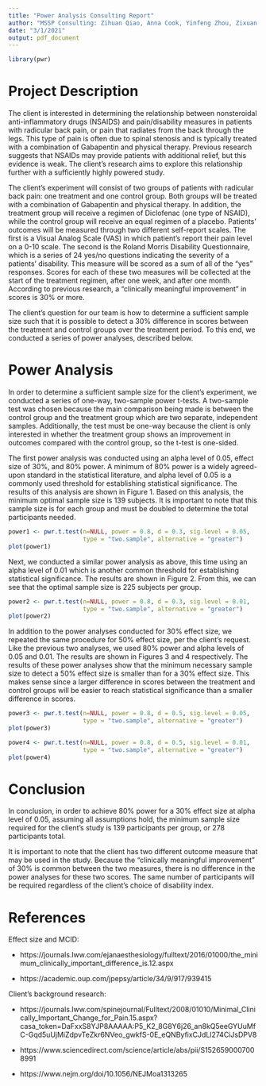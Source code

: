 ```yaml
---
title: "Power Analysis Consulting Report"
author: "MSSP Consulting: Zihuan Qiao, Anna Cook, Yinfeng Zhou, Zixuan Liu, Jiaheng Li"
date: "3/1/2021"
output: pdf_document
---
```


```r
library(pwr)
```

# Project Description

The client is interested in determining the relationship between nonsteroidal anti-inflammatory drugs (NSAIDS) and pain/disability measures in patients with radicular back pain, or pain that radiates from the back through the legs. This type of pain is often due to spinal stenosis and is typically treated with a combination of Gabapentin and physical therapy. Previous research suggests that NSAIDs may provide patients with additional relief, but this evidence is weak. The client’s research aims to explore this relationship further with a sufficiently highly powered study. 

The client’s experiment will consist of two groups of patients with radicular back pain: one treatment and one control group. Both groups will be treated with a combination of Gabapentin and physical therapy. In addition, the treatment group will receive a regimen of Diclofenac (one type of NSAID), while the control group will receive an equal regimen of a placebo. Patients’ outcomes will be measured through two different self-report scales. The first is a Visual Analog Scale (VAS) in which patient’s report their pain level on a 0-10 scale. The second is the Roland Morris Disability Questionnaire, which is a series of 24 yes/no questions indicating the severity of a patients’ disability. This measure will be scored as a sum of all of the “yes” responses. Scores for each of these two measures will be collected at the start of the treatment regimen, after one week, and after one month. According to previous research, a “clinically meaningful improvement” in scores is 30% or more.   

The client’s question for our team is how to determine a sufficient sample size such that it is possible to detect a 30% difference in scores between the treatment and control groups over the treatment period. To this end, we conducted a series of power analyses, described below.

# Power Analysis

In order to determine a sufficient sample size for the client's experiment, we conducted a series of one-way, two-sample power t-tests. A two-sample test was chosen because the main comparison being made is between the control group and the treatment group which are two separate, independent samples. Additionally, the test must be one-way because the client is only interested in whether the treatment group shows an improvement in outcomes compared with the control group, so the t-test is one-sided. 

The first power analysis was conducted using an alpha level of 0.05, effect size of 30%, and 80% power. A minimum of 80% power is a widely agreed-upon standard in the statistical literature, and alpha level of 0.05 is a commonly used threshold for establishing statistical significance. The results of this analysis are shown in Figure 1. Based on this analysis, the minimum optimal sample size is 139 subjects. It is important to note that this sample size is for each group and must be doubled to determine the total participants needed. 

```r
power1 <- pwr.t.test(n=NULL, power = 0.8, d = 0.3, sig.level = 0.05,
                     type = "two.sample", alternative = "greater")
plot(power1)
```

\newpage

Next, we conducted a similar power analysis as above, this time using an alpha level of 0.01 which is another common threshold for establishing statistical significance. The results are shown in Figure 2. From this, we can see that the optimal sample size is 225 subjects per group. 

```r
power2 <- pwr.t.test(n=NULL, power = 0.8, d = 0.3, sig.level = 0.01,
                     type = "two.sample", alternative = "greater")
plot(power2)
```

\newpage

In addition to the power analyses conducted for 30% effect size, we repeated the same procedure for 50% effect size, per the client's request. Like the previous two analyses, we used 80% power and alpha levels of 0.05 and 0.01. The results are shown in Figures 3 and 4 respectively. The results of these power analyses show that the minimum necessary sample size to detect a 50% effect size is smaller than for a 30% effect size. This makes sense since a larger difference in scores between the treatment and control groups will be easier to reach statistical significance than a smaller difference in scores.

```r
power3 <- pwr.t.test(n=NULL, power = 0.8, d = 0.5, sig.level = 0.05,
                     type = "two.sample", alternative = "greater")
plot(power3)
```

```r
power4 <- pwr.t.test(n=NULL, power = 0.8, d = 0.5, sig.level = 0.01,
                     type = "two.sample", alternative = "greater")
plot(power4)
```


\newpage

# Conclusion

In conclusion, in order to achieve 80% power for a 30% effect size at alpha level of 0.05, assuming all assumptions hold, the minimum sample size required for the client's study is 139 participants per group, or 278 participants total. 

It is important to note that the client has two different outcome measure that may be used in the study. Because the "clinically meaningful improvement" of 30% is common between the two measures, there is no difference in the power analyses for these two scores. The same number of participants will be required regardless of the client's choice of disability index.

\newpage

# References

Effect size and MCID:

- https://journals.lww.com/ejanaesthesiology/fulltext/2016/01000/the_minimum_clinically_important_difference_is.12.aspx

- https://academic.oup.com/jpepsy/article/34/9/917/939415 

Client's background research:

- https://journals.lww.com/spinejournal/Fulltext/2008/01010/Minimal_Clinically_Important_Change_for_Pain.15.aspx?casa_token=DaFxxS8YJP8AAAAA:P5_K2_8G8Y6j26_an8kQ5eeGYUuMfC-Gqd5uUjMiZdpvTeZkr6NVeo_gwkfS-0E_eQNByfixCJdLl274CiJsDPV8

- https://www.sciencedirect.com/science/article/abs/pii/S1526590007008991

- https://www.nejm.org/doi/10.1056/NEJMoa1313265



